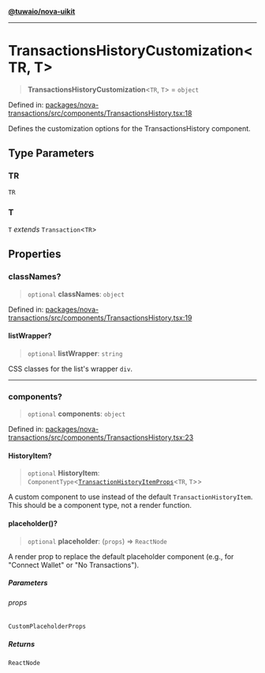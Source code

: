 [**@tuwaio/nova-uikit**](../../../README.md)

***

# TransactionsHistoryCustomization\<TR, T\>

> **TransactionsHistoryCustomization**\<`TR`, `T`\> = `object`

Defined in: [packages/nova-transactions/src/components/TransactionsHistory.tsx:18](https://github.com/TuwaIO/nova-uikit/blob/9a26710ac8b30dc3dfd19fe675eade473607bcdf/packages/nova-transactions/src/components/TransactionsHistory.tsx#L18)

Defines the customization options for the TransactionsHistory component.

## Type Parameters

### TR

`TR`

### T

`T` *extends* `Transaction`\<`TR`\>

## Properties

### classNames?

> `optional` **classNames**: `object`

Defined in: [packages/nova-transactions/src/components/TransactionsHistory.tsx:19](https://github.com/TuwaIO/nova-uikit/blob/9a26710ac8b30dc3dfd19fe675eade473607bcdf/packages/nova-transactions/src/components/TransactionsHistory.tsx#L19)

#### listWrapper?

> `optional` **listWrapper**: `string`

CSS classes for the list's wrapper `div`.

***

### components?

> `optional` **components**: `object`

Defined in: [packages/nova-transactions/src/components/TransactionsHistory.tsx:23](https://github.com/TuwaIO/nova-uikit/blob/9a26710ac8b30dc3dfd19fe675eade473607bcdf/packages/nova-transactions/src/components/TransactionsHistory.tsx#L23)

#### HistoryItem?

> `optional` **HistoryItem**: `ComponentType`\<[`TransactionHistoryItemProps`](TransactionHistoryItemProps.md)\<`TR`, `T`\>\>

A custom component to use instead of the default `TransactionHistoryItem`.
This should be a component type, not a render function.

#### placeholder()?

> `optional` **placeholder**: (`props`) => `ReactNode`

A render prop to replace the default placeholder component
(e.g., for "Connect Wallet" or "No Transactions").

##### Parameters

###### props

`CustomPlaceholderProps`

##### Returns

`ReactNode`
